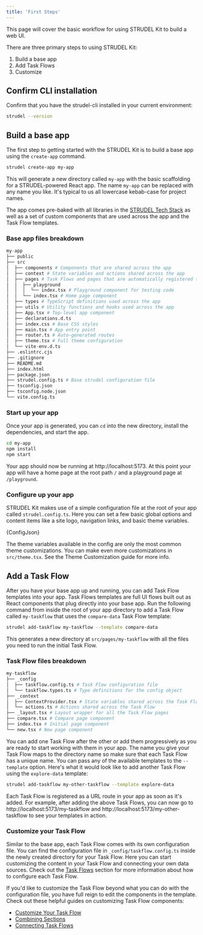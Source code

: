 ```yaml
---
title: 'First Steps'
---
```



This page will cover the basic workflow for using STRUDEL Kit to build a web UI. 

There are three primary steps to using STRUDEL Kit:

1. Build a base app
2. Add Task Flows
3. Customize

## Confirm CLI installation

Confirm that you have the strudel-cli installed in your current environment:

```bash
strudel --version
```

## Build a base app

The first step to getting started with the STRUDEL Kit is to build a base app using the `create-app` command. 

```bash
strudel create-app my-app
```

This will generate a new directory called `my-app` with the basic scaffolding for a STRUDEL-powered React app. The name `my-app` can be replaced with any name you like. It's typical to us all lowercase kebab-case for project names.

The app comes pre-baked with all libraries in the [STRUDEL Tech Stack](#) as well as a set of custom components that are used across the app and the Task Flow templates. 

### Base app files breakdown

```py
my-app
├── public
├── src
│  ├── components # Components that are shared across the app
│  ├── context # State variables and actions shared across the app
│  ├── pages # Task Flows and pages that are automatically registered to the app router
│  │  ├── playground
│  │  │  └── index.tsx # Playground component for testing code
│  │  └── index.tsx # Home page component
│  ├── types # TypeScript definitions used across the app
│  ├── utils # Utility functions and hooks used across the app
│  ├── App.tsx # Top-level app component
│  ├── declarations.d.ts
│  ├── index.css # Base CSS styles
│  ├── main.tsx # App entry point
│  ├── router.ts # Auto-generated routes
│  ├── theme.tsx # Full theme configuration
│  └── vite-env.d.ts
├── .eslintrc.cjs
├── .gitignore
├── README.md
├── index.html
├── package.json
├── strudel.config.ts # Base strudel configuration file
├── tsconfig.json
├── tsconfig.node.json
└── vite.config.ts
```

### Start up your app

Once your app is generated, you can `cd` into the new directory, install the dependencies, and start the app.

```bash
cd my-app
npm install
npm start
```

Your app should now be running at http://localhost:5173. At this point your app will have a home page at the root path `/` and a playground page at `/playground`.

### Configure up your app

STRUDEL Kit makes use of a simple configuration file at the root of your app called `strudel.config.ts`. Here you can set a few basic global options and content items like a site logo, navigation links, and basic theme variables. 

<CodeBlock language="ts" title="strudel.config.ts">{ConfigJson}</CodeBlock>

The theme variables available in the config are only the most common theme customizations. You can make even more customizations in `src/theme.tsx`. See the Theme Customization guide for more info.

## Add a Task Flow

After you have your base app up and running, you can add Task Flow templates into your app. Task Flows templates are full UI flows built out as React components that plug directly into your base app. Run the following command from inside the root of your app directory to add a Task Flow called `my-taskflow` that uses the `compare-data` Task Flow template:

```bash
strudel add-taskflow my-taskflow --template compare-data
```

This generates a new directory at `src/pages/my-taskflow` with all the files you need to run the initial Task Flow.

### Task Flow files breakdown

```py
my-taskflow
├── _config
│  ├── taskflow.config.ts # Task Flow configuration file
│  └── taskflow.types.ts # Type definitions for the config object
├── _context
│  ├── ContextProvider.tsx # State variables shared across the Task Flow
│  └── actions.ts # Actions shared across the Task Flow
├── _layout.tsx # Layout wrapper for all the Task Flow pages
├── compare.tsx # Compare page component
├── index.tsx # Initial page component
└── new.tsx # New page component
```

You can add one Task Flow after the other or add them progressively as you are ready to start working with them in your app. The name you give your Task Flow maps to the directory name so make sure that each Task Flow has a unique name. You can pass any of the available templates to the `--template` option. Here's what it would look like to add another Task Flow using the `explore-data` template:

```bash
strudel add-taskflow my-other-taskflow --template explore-data
```

Each Task Flow is registered as a URL route in your app as soon as it's added. For example, after adding the above Task Flows, you can now go to http://localhost:5173/my-taskflow and http://localhost:5173/my-other-taskflow to see your templates in action.

### Customize your Task Flow

Similar to the base app, each Task Flow comes with its own configuration file. You can find the configuration file in `_config/taskflow.config.ts` inside the newly created directory for your Task Flow. Here you can start customizing the content in your Task Flow and connecting your own data sources. Check out the [Task Flows](#) section for more information about how to configure each Task Flow.

If you'd like to customize the Task Flow beyond what you can do with the configuration file, you have full reign to edit the components in the template. Check out these helpful guides on customizing Task Flow components:

- [Customize Your Task Flow](#)
- [Combining Sections](#)
- [Connecting Task Flows](#)